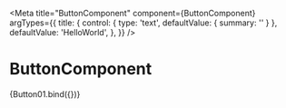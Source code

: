 
<Meta
  title="ButtonComponent"
  component={ButtonComponent}
  argTypes={{
    title: {
      control: { type: 'text', defaultValue: { summary: '' } },
      defaultValue: 'HelloWorld',
    },
  }}
/>

# ButtonComponent


<Story name="standard">{Button01.bind({})}</Story>
